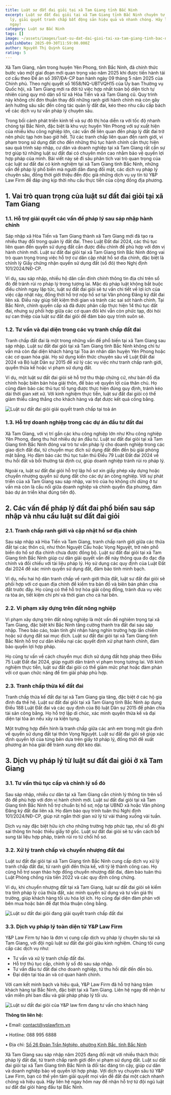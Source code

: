 ```yaml
---
title: Luật sư đất đai giỏi tại xã Tam Giang tỉnh Bắc Ninh
excerpt: Luật sư đất đai giỏi tại xã Tam Giang tỉnh Bắc Ninh chuyên tư vấn pháp
  lý, giải quyết tranh chấp bất động sản hiệu quả và nhanh chóng. Hãy liên hệ
  ngay!
category: Luật sư Bắc Ninh
tags: []
image: ~/assets/images/luat-su-dat-dai-gioi-tai-xa-tam-giang-tinh-bac-ninh.png
publishDate: 2025-09-30T11:59:00.000Z
author: Nguyễn Thị Quỳnh Giang
rating: 5
---
```

Xã Tam Giang, nằm trong huyện Yên Phong, tỉnh Bắc Ninh, đã chính thức bước vào một giai đoạn mới quan trọng vào năm 2025 khi được tiến hành tái cơ cấu theo Đề án số 397/ĐA-CP ban hành ngày 09 tháng 5 năm 2025 của Chính phủ. Theo nghị quyết số 1658/NQ-UBTVQH15 của Ủy ban Thường vụ Quốc hội, xã Tam Giang mới ra đời từ việc hợp nhất toàn bộ diện tích tự nhiên cùng quy mô dân số từ xã Hòa Tiến và xã Tam Giang cũ. Quy trình này không chỉ đơn thuần thay đổi những ranh giới hành chính mà còn gây ảnh hưởng sâu sắc đến công tác quản lý đất đai, kéo theo nhu cầu cấp bách về các dịch vụ tư vấn pháp lý chuyên sâu.

Trong bối cảnh phát triển kinh tế và sự đô thị hóa diễn ra với tốc độ nhanh chóng tại Bắc Ninh, đặc biệt là khu vực huyện Yên Phong với sự xuất hiện của nhiều khu công nghiệp lớn, các vấn đề liên quan đến pháp lý đất đai trở nên phức tạp hơn bao giờ hết. Từ các tranh chấp liên quan đến ranh giới, vi phạm trong sử dụng đất cho đến những thủ tục hành chính cần thực hiện sau quá trình sáp nhập, cư dân và doanh nghiệp tại xã Tam Giang rất cần sự trợ giúp từ những luật sư đất đai có chuyên môn cao nhằm bảo vệ quyền lợi hợp pháp của mình. Bài viết này sẽ đi sâu phân tích vai trò quan trọng của các luật sư đất đai có kinh nghiệm tại xã Tam Giang tỉnh Bắc Ninh, những vấn đề pháp lý phổ biến mà người dân đang đối mặt, các dịch vụ pháp lý chuyên sâu, đồng thời giới thiệu đến độc giả những dịch vụ uy tín từ Y&P Law Firm để đáp ứng kịp thời nhu cầu thực tiễn của cộng đồng địa phương.

## 1. Vai trò quan trọng của luật sư đất đai giỏi tại xã Tam Giang

### 1.1. Hỗ trợ giải quyết các vấn đề pháp lý sau sáp nhập hành chính

Sáp nhập xã Hòa Tiến và Tam Giang thành xã Tam Giang mới đã tạo ra nhiều thay đổi trong quản lý đất đai. Theo Luật Đất đai 2024, các thủ tục liên quan đến quyền sử dụng đất cần được điều chỉnh để phù hợp với đơn vị hành chính mới. Luật sư đất đai giỏi tại xã Tam Giang tỉnh Bắc Ninh đóng vai trò quan trọng trong việc hỗ trợ cư dân cập nhật hồ sơ địa chính, đặc biệt là chỉnh lý Giấy chứng nhận quyền sử dụng đất (sổ đỏ) theo Nghị định 101/2024/NĐ-CP.

Ví dụ, sau sáp nhập, nhiều hộ dân cần đính chính thông tin địa chỉ trên sổ đỏ để tránh rủi ro pháp lý trong tương lai. Mặc dù pháp luật không bắt buộc điều chỉnh ngay lập tức, luật sư đất đai giỏi sẽ tư vấn chi tiết về lợi ích của việc cập nhật này, đồng thời hỗ trợ nộp hồ sơ tại Văn phòng Đăng ký đất đai liên xã. Điều này giúp tiết kiệm thời gian và tránh các sai sót hành chính. Tại Bắc Ninh, chính quyền cấp xã đã được phân cấp thực hiện 14 thủ tục đất đai, nhưng sự phối hợp giữa các cơ quan đôi khi vẫn còn phức tạp, đòi hỏi sự can thiệp của luật sư đất đai giỏi để đảm bảo quy trình suôn sẻ.

### 1.2. Tư vấn và đại diện trong các vụ tranh chấp đất đai

Tranh chấp đất đai là một trong những vấn đề phổ biến tại xã Tam Giang sau sáp nhập. Luật sư đất đai giỏi tại xã Tam Giang tỉnh Bắc Ninh không chỉ tư vấn mà còn đại diện khách hàng tại Tòa án nhân dân huyện Yên Phong hoặc các cơ quan hòa giải. Họ sử dụng kiến thức chuyên sâu về Luật Đất đai 2024 và Bộ luật Dân sự 2015 để xử lý các vụ việc như tranh chấp ranh giới, quyền thừa kế hoặc vi phạm sử dụng đất.

Ví dụ, một luật sư đất đai giỏi sẽ hỗ trợ thu thập chứng cứ, như bản đồ địa chính hoặc biên bản hòa giải thôn, để bảo vệ quyền lợi của thân chủ. Họ cũng đảm bảo các thủ tục tố tụng được thực hiện đúng quy định, tránh kéo dài thời gian xét xử. Với kinh nghiệm thực tiễn, luật sư đất đai giỏi có thể giảm thiểu căng thẳng cho khách hàng và đạt được kết quả công bằng.

![Luật sư đất đai giỏi giải quyết tranh chấp tại toà án](~/assets/images/luat-su-dat-dai-gioi-giai-quyet-tranh-chap-tai-toa-an.jpg "Luật sư đất đai giỏi giải quyết tranh chấp tại toà án")

### 1.3. Hỗ trợ doanh nghiệp trong các dự án đầu tư đất đai

Xã Tam Giang, với vị trí gần các khu công nghiệp lớn như Khu công nghiệp Yên Phong, đang thu hút nhiều dự án đầu tư. Luật sư đất đai giỏi tại xã Tam Giang tỉnh Bắc Ninh đóng vai trò tư vấn pháp lý cho doanh nghiệp trong các giao dịch đất đai, từ chuyển mục đích sử dụng đất đến đền bù giải phóng mặt bằng. Họ đảm bảo các thủ tục tuân thủ Điều 79 Luật Đất đai 2024 về thu hồi đất và bồi thường tái định cư, giúp doanh nghiệp tránh rủi ro pháp lý.

Ngoài ra, luật sư đất đai giỏi hỗ trợ lập hồ sơ xin giấy phép xây dựng hoặc chuyển nhượng quyền sử dụng đất cho các dự án công nghiệp. Với sự phát triển của xã Tam Giang sau sáp nhập, vai trò của họ không chỉ dừng ở tư vấn mà còn là cầu nối giữa doanh nghiệp và chính quyền địa phương, đảm bảo dự án triển khai đúng tiến độ.

## 2. Các vấn đề pháp lý đất đai phổ biến sau sáp nhập và nhu cầu luật sư đất đai giỏi

### 2.1. Tranh chấp ranh giới và cập nhật hồ sơ địa chính

Sau sáp nhập xã Hòa Tiến và Tam Giang, tranh chấp ranh giới giữa các thửa đất tại các thôn cũ, như thôn Nguyệt Cầu hoặc Vọng Nguyệt, trở nên phổ biến do hồ sơ địa chính chưa được đồng bộ. Luật sư đất đai giỏi tại xã Tam Giang tỉnh Bắc Ninh giúp cư dân giải quyết vấn đề này thông qua đo đạc địa chính và đối chiếu với tài liệu pháp lý. Họ sử dụng các quy định của Luật Đất đai 2024 để xác minh quyền sử dụng đất, đảm bảo tính minh bạch.

Ví dụ, nếu hai hộ dân tranh chấp về ranh giới thửa đất, luật sư đất đai giỏi sẽ phối hợp với cơ quan địa chính để kiểm tra bản đồ và biên bản phân chia đất trước đây. Họ cũng có thể hỗ trợ hòa giải cộng đồng, tránh đưa vụ việc ra tòa án, tiết kiệm chi phí và thời gian cho cả hai bên.

### 2.2. Vi phạm xây dựng trên đất nông nghiệp

Vi phạm xây dựng trên đất nông nghiệp là một vấn đề nghiêm trọng tại xã Tam Giang, đặc biệt khi Bắc Ninh tăng cường thanh tra đất đai sau sáp nhập. Theo báo cáo, toàn tỉnh ghi nhận hàng nghìn trường hợp lấn chiếm hoặc sử dụng đất sai mục đích. Luật sư đất đai giỏi tại xã Tam Giang tỉnh Bắc Ninh hỗ trợ cư dân khiếu nại các quyết định xử phạt hành chính, đảm bảo quyền lợi hợp pháp.

Họ cũng tư vấn về cách chuyển mục đích sử dụng đất hợp pháp theo Điều 75 Luật Đất đai 2024, giúp người dân tránh vi phạm trong tương lai. Với kinh nghiệm thực tiễn, luật sư đất đai giỏi có thể giảm mức phạt hoặc đàm phán với cơ quan chức năng để tìm giải pháp phù hợp.

### 2.3. Tranh chấp thừa kế đất đai

Tranh chấp thừa kế đất đai tại xã Tam Giang gia tăng, đặc biệt ở các hộ gia đình đa thế hệ. Luật sư đất đai giỏi tại xã Tam Giang tỉnh Bắc Ninh áp dụng Điều 188 Luật Đất đai và các quy định của Bộ luật Dân sự 2015 để phân chia tài sản công bằng. Họ hỗ trợ lập di chúc, xác minh quyền thừa kế và đại diện tại tòa án nếu xảy ra kiện tụng.

Một trường hợp điển hình là tranh chấp giữa các anh em trong một gia đình về quyền sử dụng đất tại thôn Vọng Nguyệt. Luật sư đất đai giỏi sẽ giúp xác định quyền lợi của từng bên dựa trên giấy tờ pháp lý, đồng thời đề xuất phương án hòa giải để tránh xung đột kéo dài.

## 3. Dịch vụ pháp lý từ luật sư đất đai giỏi ở xã Tam Giang

### 3.1. Tư vấn thủ tục cấp và chỉnh lý sổ đỏ

Sau sáp nhập, nhiều cư dân tại xã Tam Giang cần chỉnh lý thông tin trên sổ đỏ để phù hợp với đơn vị hành chính mới. Luật sư đất đai giỏi tại xã Tam Giang tỉnh Bắc Ninh hỗ trợ chuẩn bị hồ sơ, nộp tại UBND xã hoặc Văn phòng Đăng ký đất đai liên xã. Họ đảm bảo quy trình tuân thủ Nghị định 101/2024/NĐ-CP, giúp rút ngắn thời gian xử lý từ vài tháng xuống vài tuần.

Dịch vụ này đặc biệt hữu ích cho những trường hợp phức tạp, như sổ đỏ ghi sai thông tin hoặc thiếu giấy tờ gốc. Luật sư đất đai giỏi sẽ tư vấn cách bổ sung tài liệu hợp pháp, tránh rủi ro từ chối hồ sơ.

### 3.2. Xử lý tranh chấp và chuyển nhượng đất đai

Luật sư đất đai giỏi tại xã Tam Giang tỉnh Bắc Ninh cung cấp dịch vụ xử lý tranh chấp đất đai, từ ranh giới đến thừa kế, với tỷ lệ thành công cao. Họ cũng hỗ trợ soạn thảo hợp đồng chuyển nhượng đất đai, đảm bảo tuân thủ Luật Phòng chống rửa tiền 2022 và các quy định công chứng.

Ví dụ, khi chuyển nhượng đất tại xã Tam Giang, luật sư đất đai giỏi sẽ kiểm tra tính pháp lý của thửa đất, xác minh quyền sử dụng và tư vấn giá thị trường, giúp khách hàng tối ưu hóa lợi ích. Họ cũng đại diện đàm phán với bên mua hoặc bán để đạt thỏa thuận công bằng.

![Luật sư đất đai giỏi đang giải quyết tranh chấp đất đai](~/assets/images/luat-su-dat-dai-gioi-dang-giai-quyet-tranh-chap-dat-dai.jpg "Luật sư đất đai giỏi đang giải quyết tranh chấp đất đai")

### 3.3. Dịch vụ pháp lý toàn diện từ Y&P Law Firm

Y&P Law Firm tự hào là đơn vị cung cấp dịch vụ pháp lý chuyên sâu tại xã Tam Giang, với đội ngũ luật sư đất đai giỏi giàu kinh nghiệm. Chúng tôi cung cấp các dịch vụ như:

* Tư vấn và xử lý tranh chấp đất đai.
* Hỗ trợ thủ tục cấp, chỉnh lý sổ đỏ sau sáp nhập.
* Tư vấn đầu tư đất đai cho doanh nghiệp, từ thu hồi đất đến đền bù.
* Đại diện tại tòa án và cơ quan hành chính.

Với cam kết minh bạch và hiệu quả, Y&P Law Firm đã hỗ trợ hàng trăm khách hàng tại Bắc Ninh, đặc biệt tại xã Tam Giang. Liên hệ ngay để nhận tư vấn miễn phí ban đầu và giải pháp pháp lý tối ưu.

![Luật sư đất đai giỏi của Y&P law firm đang tư vấn cho khách hàng](~/assets/images/luat-su-dat-dai-gioi-cua-y-p-law-firm-tu-van-cho-khach-hang.png "Luật sư đất đai giỏi của Y&P law firm đang tư vấn cho khách hàng")

**Thông tin liên hệ:**

• Email: contact@yplawfirm.vn

• Hotline: 088 995 6888

• Địa chỉ: [Số 26 Đoàn Trần Nghiệp, phường Kinh Bắc, tỉnh Bắc Ninh](https://maps.app.goo.gl/GZrHZba7KE2kLbzq6)

Xã Tam Giang sau sáp nhập năm 2025 đang đối mặt với nhiều thách thức pháp lý đất đai, từ tranh chấp ranh giới đến vi phạm sử dụng đất. Luật sư đất đai giỏi tại xã Tam Giang tỉnh Bắc Ninh là đối tác đáng tin cậy, giúp cư dân và doanh nghiệp bảo vệ quyền lợi hợp pháp. Với dịch vụ chuyên sâu từ Y&P Law Firm, bạn có thể yên tâm giải quyết mọi vấn đề đất đai một cách nhanh chóng và hiệu quả. Hãy liên hệ ngay hôm nay để nhận hỗ trợ từ đội ngũ luật sư đất đai giỏi hàng đầu tại Bắc Ninh.
